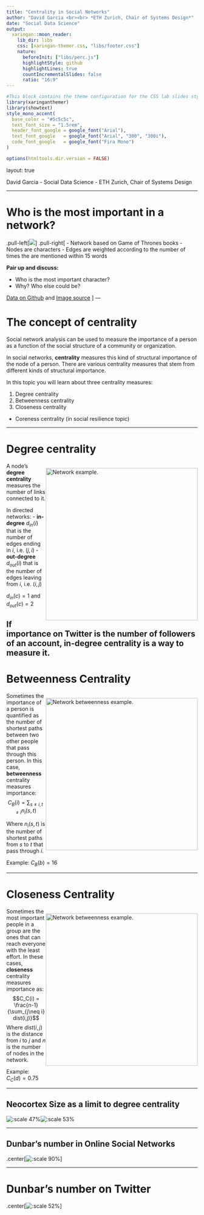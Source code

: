 ```yaml
---
title: "Centrality in Social Networks"
author: "David Garcia <br><br> *ETH Zurich, Chair of Systems Design*"
date: "Social Data Science"
output:
  xaringan::moon_reader:
    lib_dir: libs 
    css: [xaringan-themer.css, "libs/footer.css"]
    nature:
      beforeInit: ["libs/perc.js"]
      highlightStyle: github
      highlightLines: true
      countIncrementalSlides: false
      ratio: "16:9"
---
```



```r
#This block contains the theme configuration for the CSS lab slides style
library(xaringanthemer)
library(showtext)
style_mono_accent(
  base_color = "#5c5c5c",
  text_font_size = "1.5rem",
  header_font_google = google_font("Arial"),
  text_font_google   = google_font("Arial", "300", "300i"),
  code_font_google   = google_font("Fira Mono")
)
```

```r
options(htmltools.dir.version = FALSE)
```

layout: true

<div class="my-footer"><span>David Garcia - Social Data Science - ETH Zurich, Chair of Systems Design</span></div> 

---

# Who is the most important in a network?

.pull-left[![](GOT.png)]
.pull-right[
- Network based on Game of Thrones books
- Nodes are characters
- Edges are weighted according to the number of times the are mentioned within 15 words

**Pair up and discuss:**

- Who is the most important character?
- Why? Who else could be?


[Data on Github](https://github.com/mathbeveridge/asoiaf) and [Image source](https://predictivehacks.com/social-network-analysis-of-game-of-thrones/)
]
---

# The concept of centrality

Social network analysis can be used to measure the importance of a person as a function of the social structure of a community or organization. 

In social networks, **centrality** measures this kind of structural importance of the node of a person. There are various centrality measures that stem from different kinds of structural importance. 

In this topic you will learn about three centrality measures:

1. Degree centrality
2. Betweenness centrality
3. Closeness centrality

+ Coreness centrality (in social resilience topic)

---

# Degree centrality

<div style="float:right">
<img src="networkDirected.png" alt="Network example." width=400px/>  
</div>

A node's **degree centrality** measures the number of links connected to it. 

In directed networks:
- **in-degree** $d_{in}(i)$ that is the number of edges ending in $i$, i.e. $(j,i)$ 
- **out-degree** $d_{out}(i)$ that is the number of edges leaving from $i$, i.e. $(i,j)$

$d_{in}(c) = 1$ and $d_{out}(c) = 2$

If importance on Twitter is the number of followers of an account, in-degree centrality is a way to measure it.
---

# Betweenness Centrality

<div style="float:right">
<img src="undirNetworkBtw.png" alt="Network betweenness example." width=400px/>  
</div>

Sometimes the importance of a person is quantified as the number of shortest paths between two other people that pass through this person. In this case, **betweenness** centrality measures importance:
$$C_B(i) = \sum_{s \neq i, t \neq i} n_i(s,t)$$

Where $n_i(s,t)$ is the number of shortest paths from $s$ to $t$ that pass through $i$.

Example: $C_B(b) = 16$

---

# Closeness Centrality

<div style="float:right">
<img src="undirNetworkBtw.png" alt="Network betweenness example." width=400px/>  
</div>

Sometimes the most important people in a group are the ones that can reach everyone with the least effort. In these cases, **closeness** centrality measures importance as:
$$C_C(i) = \frac{n-1}{\sum_{j\neq i} dist(i,j)}$$
Where $dist(i, j)$ is the distance from $i$ to $j$ and $n$ is the number of nodes in the network. 

Example: $C_C(d)=0.75$

---


## Neocortex Size as a limit to degree centrality

![:scale 47%](Neocortex.png)![:scale 53%](Dunbar.png)

---


## Dunbar's number in Online Social Networks

.center[![:scale 90%](DunbarB.jpeg)]


---


# Dunbar's number on Twitter

.center[![:scale 52%](Dunbar2.png)]

